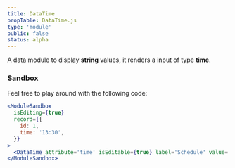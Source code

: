 ```yaml
---
title: DataTime
propTable: DataTime.js
type: 'module'
public: false
status: alpha
---
```


A data module to display **string** values, it renders a input of type **time**.

### Sandbox

Feel free to play around with the following code:

```jsx
<ModuleSandbox
  isEditing={true}
  record={{
    id: 1,
    time: '13:30',
  }}
>
  <DataTime attribute='time' isEditable={true} label='Schedule' value='13:30' />
</ModuleSandbox>
```
